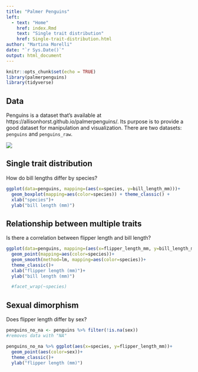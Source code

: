 ```yaml
---
title: "Palmer Penguins"
left:
  - text: "Home"
    href: index.Rmd
    text: "Single trait distribution"
    href: Single-trait-distribution.html
author: "Martina Morelli"
date: "`r Sys.Date()`"
output: html_document
---
```


```r
knitr::opts_chunk$set(echo = TRUE)
library(palmerpenguins)
library(tidyverse)
```

## Data
Penguins is a dataset that's available at https://allisonhorst.github.io/palmerpenguins/. Its purpose is to provide a good dataset for manipulation and visualization. There are two datasets: `penguins` and `penguins_raw`.  


![](https://www.gabemednick.com/post/penguin/featured.png)

## Single trait distribution 

How do bill lengths differ by species?
```r
ggplot(data=penguins, mapping=(aes(x=species, y=bill_length_mm)))+
  geom_boxplot(mapping=aes(color=species)) + theme_classic() +
  xlab("species")+ 
  ylab("bill length (mm)")
```


## Relationship between multiple traits

Is there a correlation between flipper length and bill length?

```r
ggplot(data=penguins, mapping=(aes(x=flipper_length_mm, y=bill_length_mm)))+
  geom_point(mapping=aes(color=species))+
  geom_smooth(method=lm, mapping=aes(color=species))+
  theme_classic()+
  xlab("flipper length (mm)")+ 
  ylab("bill length (mm)")

  #facet_wrap(~species)
```




## Sexual dimorphism

Does flipper length differ by sex?

```r
penguins_no_na <- penguins %>% filter(!is.na(sex))
#removes data with "NA"

penguins_no_na %>% ggplot(aes(x=species, y=flipper_length_mm))+
  geom_point(aes(color=sex))+
  theme_classic()+
  ylab("flipper length (mm)")
```

